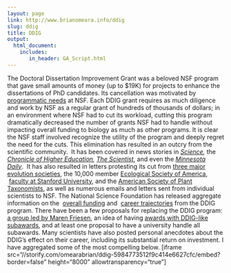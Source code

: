 ```yaml
---
layout: page
link: http://www.brianomeara.info/ddig
slug: ddig
title: DDIG
output:
  html_document:
    includes:
       in_header: GA_Script.html
---
```


The Doctoral Dissertation Improvement Grant was a beloved NSF program that gave small amounts of money (up to $19K) for projects to enhance the dissertations of PhD candidates.
Its cancellation was motivated by [programmatic needs](https://debblog.nsfbio.com/2017/06/06/ddigs-come-to-a-close/) at NSF. Each DDIG grant requires as much diligence and work by NSF as a regular grant of hundreds of thousands of dollars; in an environment where NSF had to cut its workload, cutting this program dramatically decreased the number of grants NSF had to handle without impacting overall funding to biology as much as other programs. It is clear the NSF staff involved recognize the utility of the program and deeply regret the need for the cuts.
This elimination has resulted in an outcry from the scientific community.  It has been covered in news stories in _[Science](http://www.sciencemag.org/news/2017/06/ecologists-protest-sudden-end-nsf-dissertation-grants),_ the _[Chronicle of Higher Education](http://www.chronicle.com/article/universities-are-getting-a/240454/), _[_The Scientist_](http://www.the-scientist.com/?articles.view/articleNo/49614/title/NSF-Cuts-PhD-Training-Grant/), and even the [_Minnesota Daily_](http://www.mndaily.com/article/2017/06/nsf-discontinues-research-grant-leaving-u-grad-students-disappointed).  It has also resulted in letters protesting its cut from [three major evolution societies](http://www.systbio.org/letters.html#NSFDDIG), the 10,000 member [Ecological Society of America](http://www.esa.org/esablog/ecology-in-policy/esa-urges-nsf-to-keep-the-doctoral-dissertation-improvement-grant-ddig-program/),  [faculty at Stanford University](https://twitter.com/TadashiFukami/status/875481525424242689), and the [American Society of Plant Taxonomists](https://aspt.net/blog/2017/6/16/aspt-presidents-letter-address-elimination-of-nsf-ddig#.WYSCZq3-22w), as well as numerous emails and letters sent from individual scientists to NSF.
The National Science Foundation has released aggregate information on the  [overall funding](https://debblog.nsfbio.com/2014/06/24/deb-numbers-ddiging-down-into-dissertation-data/) and  [career trajectories](https://debblog.nsfbio.com/2014/07/08/assessing-the-value-of-the-doctoral-dissertation-improvement-grant-2/) from the DDIG program.
There have been a few proposals for replacing the DDIG program: [a group led by Maren Friesen](https://friesen.plantbiology.msu.edu/?p=681), an idea of having [awards with DDIG-like subawards](https://twitter.com/omearabrian/status/872488653246930945), and at least one proposal to have a university handle all subawards.
Many scientists have also posted personal anecdotes about the DDIG's effect on their career, including its substantial return on investment. I have aggregated some of the most compelling below.
[iframe src="//storify.com/omearabrian/ddig-5984773512f9c414e6627cfc/embed?border=false" height="8000" allowtransparency="true"]
